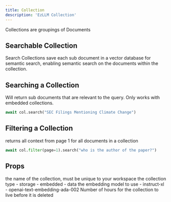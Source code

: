 ```yaml
---
title: Collection
description: 'EzLLM Collection'
---
```


Collections are groupings of Documents

## Searchable Collection
Search Collections save each sub document in a vector database for semantic search, enabling semantic search on the documents within the collection.


## Searching a Collection
Will return sub documents that are relevant to the query. Only works with embedded collections.

```py
await col.search("SEC Filings Mentioning Climate Change")
```

## Filtering a Collection
returns all context from page 1 for all documents in a collection

```py
await col.filter(page=1).search("who is the author of the paper?")
```


## Props
<ParamField path="name" type="string" required>
    the name of the collection, must be unique to your workspace
</ParamField>

<ParamField path="type" type="enum" default="storage">
    the collection type
    - storage
    - embedded
    - data
</ParamField>

<ParamField query="model" type="enum" default="instruct-xl">
    the embedding model to use
    - instruct-xl
    - openai-text-embedding-ada-002
</ParamField>

<ParamField query="ttl" type="enum" default="None">
    Number of hours for the collection to live before it is deleted
</ParamField>